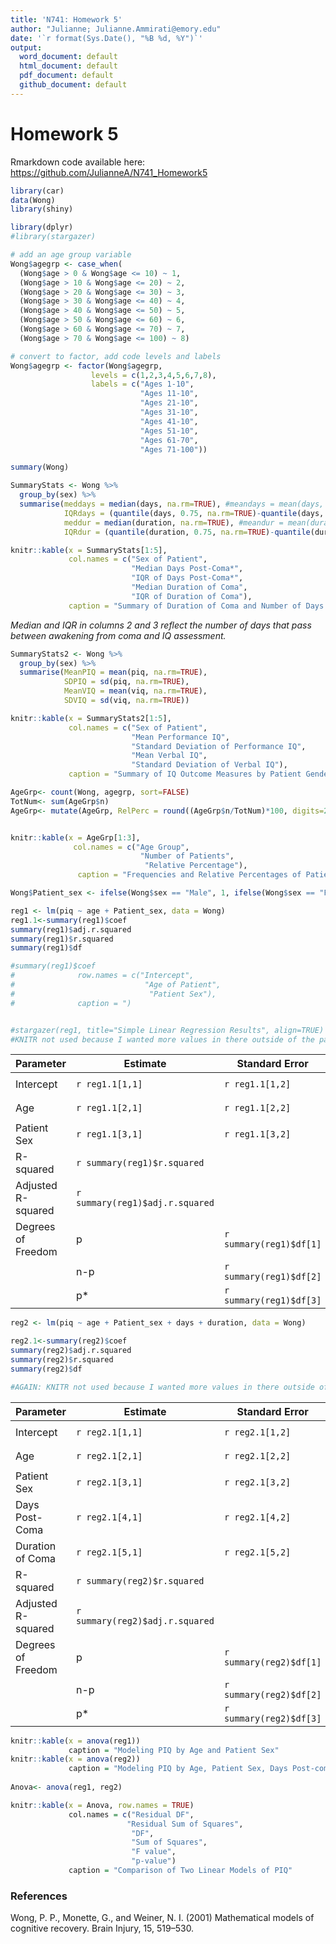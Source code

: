 ```yaml
---
title: 'N741: Homework 5'
author: "Julianne; Julianne.Ammirati@emory.edu"
date: '`r format(Sys.Date(), "%B %d, %Y")`'
output:
  word_document: default
  html_document: default
  pdf_document: default
  github_document: default
---
```

# Homework 5
Rmarkdown code available here: [https://github.com/JulianneA/N741_Homework5](https://github.com/JulianneA/N741_Homework5)
```r
library(car)
data(Wong)
library(shiny)

library(dplyr)
#library(stargazer)
```
```r
# add an age group variable
Wong$agegrp <- case_when(
  (Wong$age > 0 & Wong$age <= 10) ~ 1,
  (Wong$age > 10 & Wong$age <= 20) ~ 2,
  (Wong$age > 20 & Wong$age <= 30) ~ 3,
  (Wong$age > 30 & Wong$age <= 40) ~ 4,
  (Wong$age > 40 & Wong$age <= 50) ~ 5,
  (Wong$age > 50 & Wong$age <= 60) ~ 6,
  (Wong$age > 60 & Wong$age <= 70) ~ 7,
  (Wong$age > 70 & Wong$age <= 100) ~ 8)

# convert to factor, add code levels and labels
Wong$agegrp <- factor(Wong$agegrp,
                  levels = c(1,2,3,4,5,6,7,8),
                  labels = c("Ages 1-10",
                             "Ages 11-10",
                             "Ages 21-10",
                             "Ages 31-10",
                             "Ages 41-10",
                             "Ages 51-10",
                             "Ages 61-70",
                             "Ages 71-100"))

summary(Wong)
```
```r
SummaryStats <- Wong %>%
  group_by(sex) %>%
  summarise(meddays = median(days, na.rm=TRUE), #meandays = mean(days, na.rm=TRUE), botquartdays = quantile(days, 0.25, na.rm=TRUE), topquartdays = quantile(days, 0.75, na.rm=TRUE), 
            IQRdays = (quantile(days, 0.75, na.rm=TRUE)-quantile(days, 0.25, na.rm=TRUE)), 
            meddur = median(duration, na.rm=TRUE), #meandur = mean(duration, na.rm=TRUE), botquartdur = quantile(duration, 0.25, na.rm=TRUE), topquartdur = quantile(duration, 0.75, na.rm=TRUE), 
            IQRdur = (quantile(duration, 0.75, na.rm=TRUE)-quantile(duration, 0.25, na.rm=TRUE)))

knitr::kable(x = SummaryStats[1:5],
             col.names = c("Sex of Patient",
                           "Median Days Post-Coma*",
                           "IQR of Days Post-Coma*",
                           "Median Duration of Coma", 
                           "IQR of Duration of Coma"),
             caption = "Summary of Duration of Coma and Number of Days Post-Coma that Assessments Occured by Patient Gender")
```

*Median and IQR in columns 2 and 3 reflect the number of days that pass between awakening from coma and IQ assessment.*


```r
SummaryStats2 <- Wong %>%
  group_by(sex) %>%
  summarise(MeanPIQ = mean(piq, na.rm=TRUE),
            SDPIQ = sd(piq, na.rm=TRUE), 
            MeanVIQ = mean(viq, na.rm=TRUE),
            SDVIQ = sd(viq, na.rm=TRUE))

knitr::kable(x = SummaryStats2[1:5],
             col.names = c("Sex of Patient",
                           "Mean Performance IQ",
                           "Standard Deviation of Performance IQ",
                           "Mean Verbal IQ",
                           "Standard Deviation of Verbal IQ"),
             caption = "Summary of IQ Outcome Measures by Patient Gender")
```


```r

AgeGrp<- count(Wong, agegrp, sort=FALSE)
TotNum<- sum(AgeGrp$n)
AgeGrp<- mutate(AgeGrp, RelPerc = round((AgeGrp$n/TotNum)*100, digits=2))


knitr::kable(x = AgeGrp[1:3],
              col.names = c("Age Group",
                             "Number of Patients",
                              "Relative Percentage"),
               caption = "Frequencies and Relative Percentages of Patients in Each Age Group")
```


```r
Wong$Patient_sex <- ifelse(Wong$sex == "Male", 1, ifelse(Wong$sex == "Female", 2, 99))

reg1 <- lm(piq ~ age + Patient_sex, data = Wong)
reg1.1<-summary(reg1)$coef
summary(reg1)$adj.r.squared
summary(reg1)$r.squared
summary(reg1)$df

#summary(reg1)$coef
#              row.names = c("Intercept",
#                             "Age of Patient",
#                              "Patient Sex"),
#              caption = ")


#stargazer(reg1, title="Simple Linear Regression Results", align=TRUE)
#KNITR not used because I wanted more values in there outside of the parameter-p-value data

```

|Parameter | Estimate     | Standard Error | t-value      |p-value 
|------------- | -------------|--------------  | -------------|-------------
|Intercept | `r reg1.1[1,1]` | `r reg1.1[1,2]`  | `r reg1.1[1,3]`  | `r reg1.1[1,4]`| `r summary(reg1)$df[1]` 
|Age | `r reg1.1[2,1]` | `r reg1.1[2,2]`  | `r reg1.1[2,3]`  | `r reg1.1[2,4]`
|Patient Sex | `r reg1.1[3,1]` | `r reg1.1[3,2]`  | `r reg1.1[3,3]`  | `r reg1.1[3,4]`  
| R-squared |  `r summary(reg1)$r.squared`  
|Adjusted R-squared |  `r summary(reg1)$adj.r.squared`  
|Degrees of Freedom |  p  |  `r summary(reg1)$df[1]`  
| |  n-p |  `r summary(reg1)$df[2]`  
| |  p*  |   `r summary(reg1)$df[3]`  


```r
reg2 <- lm(piq ~ age + Patient_sex + days + duration, data = Wong)

reg2.1<-summary(reg2)$coef
summary(reg2)$adj.r.squared
summary(reg2)$r.squared
summary(reg2)$df

#AGAIN: KNITR not used because I wanted more values in there outside of the parameter-p-value data
```

|Parameter | Estimate     | Standard Error | t-value      |p-value 
|------------- | -------------|--------------  | -------------|-------------
|Intercept | `r reg2.1[1,1]` | `r reg2.1[1,2]`  | `r reg2.1[1,3]`  | `r reg2.1[1,4]`| `r summary(reg2)$df[1]` 
|Age | `r reg2.1[2,1]` | `r reg2.1[2,2]`  | `r reg2.1[2,3]`  | `r reg2.1[2,4]`
|Patient Sex | `r reg2.1[3,1]` | `r reg2.1[3,2]`  | `r reg2.1[3,3]`  | `r reg2.1[3,4]`  
|Days Post-Coma| `r reg2.1[4,1]` | `r reg2.1[4,2]`  | `r reg2.1[4,3]`  | `r reg2.1[4,4]`  
|Duration of Coma | `r reg2.1[5,1]` | `r reg2.1[5,2]`  | `r reg2.1[5,3]`  | `r reg2.1[5,4]`  
| R-squared |  `r summary(reg2)$r.squared`  
|Adjusted R-squared |  `r summary(reg2)$adj.r.squared`  
|Degrees of Freedom |  p  |  `r summary(reg2)$df[1]`  
| |  n-p |  `r summary(reg2)$df[2]`  
| |  p*  |   `r summary(reg2)$df[3]`  


```r

knitr::kable(x = anova(reg1))
             caption = "Modeling PIQ by Age and Patient Sex"
knitr::kable(x = anova(reg2))
             caption = "Modeling PIQ by Age, Patient Sex, Days Post-coma, and Duration of Coma"
             
Anova<- anova(reg1, reg2)

knitr::kable(x = Anova, row.names = TRUE)
             col.names = c("Residual DF",
                          "Residual Sum of Squares",
                           "DF",
                           "Sum of Squares",
                           "F value",
                           "p-value")
             caption = "Comparison of Two Linear Models of PIQ"
```

### References
Wong, P. P., Monette, G., and Weiner, N. I. (2001) Mathematical models of cognitive recovery. Brain Injury, 15, 519–530.